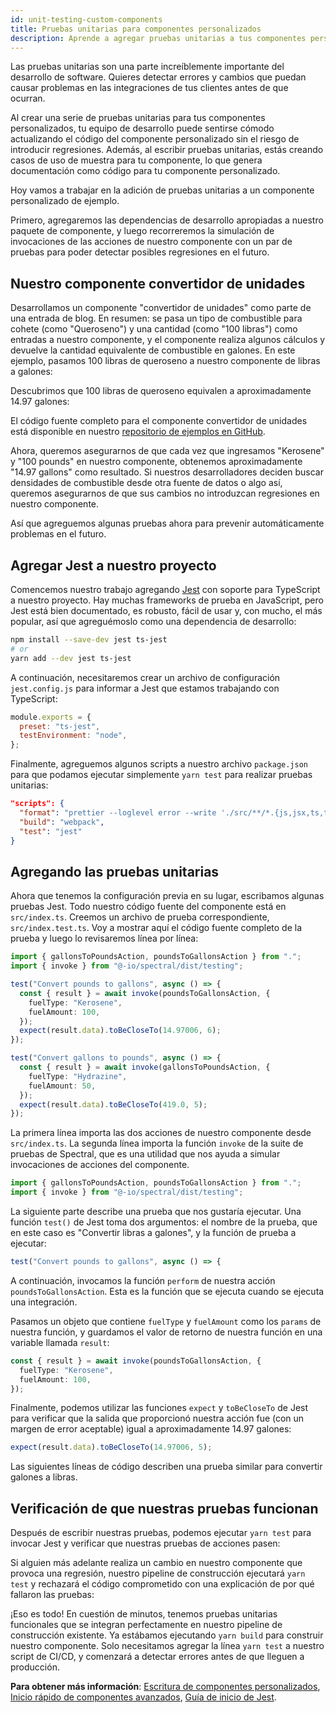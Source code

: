 ```yaml
---
id: unit-testing-custom-components
title: Pruebas unitarias para componentes personalizados
description: Aprende a agregar pruebas unitarias a tus componentes personalizados con el marco de pruebas Jest en JavaScript.
---
```



Las pruebas unitarias son una parte increíblemente importante del desarrollo de software. Quieres detectar errores y cambios que puedan causar problemas en las integraciones de tus clientes antes de que ocurran.

Al crear una serie de pruebas unitarias para tus componentes personalizados, tu equipo de desarrollo puede sentirse cómodo actualizando el código del componente personalizado sin el riesgo de introducir regresiones. Además, al escribir pruebas unitarias, estás creando casos de uso de muestra para tu componente, lo que genera documentación como código para tu componente personalizado.

Hoy vamos a trabajar en la adición de pruebas unitarias a un componente personalizado de ejemplo.

Primero, agregaremos las dependencias de desarrollo apropiadas a nuestro paquete de componente, y luego recorreremos la simulación de invocaciones de las acciones de nuestro componente con un par de pruebas para poder detectar posibles regresiones en el futuro.

## Nuestro componente convertidor de unidades

Desarrollamos un componente "convertidor de unidades" como parte de una <InternalLink href="/blog/writing-custom-components/">entrada de blog</InternalLink>.
En resumen: se pasa un tipo de combustible para cohete (como "Queroseno") y una cantidad (como "100 libras") como entradas a nuestro componente, y el componente realiza algunos cálculos y devuelve la cantidad equivalente de combustible en galones. En este ejemplo, pasamos 100 libras de queroseno a nuestro componente de libras a galones:

<Screenshot
  filename="quickstarts/unit-testing-custom-components/pounds-to-gallons-1.png"
  alt="Convertir combustible para cohete de libras a galones en el diseñador de integraciones"
  maxWidth="800px"
/>

Descubrimos que 100 libras de queroseno equivalen a aproximadamente 14.97 galones:

<Screenshot
  filename="quickstarts/unit-testing-custom-components/pounds-to-gallons-2.png"
  alt="Convertir las salidas del paso de combustible de cohete en el diseñador de integración"
  maxWidth="500px"
/>

El código fuente completo para el componente convertidor de unidades está disponible en nuestro [repositorio de ejemplos en GitHub](https://github.com/-io/examples/tree/main/components/fuel-unit-converter).

Ahora, queremos asegurarnos de que cada vez que ingresamos "Kerosene" y "100 pounds" en nuestro componente, obtenemos aproximadamente "14.97 gallons" como resultado.
Si nuestros desarrolladores deciden buscar densidades de combustible desde otra fuente de datos o algo así, queremos asegurarnos de que sus cambios no introduzcan regresiones en nuestro componente.

Así que agreguemos algunas pruebas ahora para prevenir automáticamente problemas en el futuro.

## Agregar Jest a nuestro proyecto

Comencemos nuestro trabajo agregando [Jest](https://jestjs.io/) con soporte para TypeScript a nuestro proyecto.
Hay muchas frameworks de prueba en JavaScript, pero Jest está bien documentado, es robusto, fácil de usar y, con mucho, el más popular, así que agreguémoslo como una dependencia de desarrollo:

```bash
npm install --save-dev jest ts-jest
# or
yarn add --dev jest ts-jest
```

A continuación, necesitaremos crear un archivo de configuración `jest.config.js` para informar a Jest que estamos trabajando con TypeScript:

```jsx
module.exports = {
  preset: "ts-jest",
  testEnvironment: "node",
};
```

Finalmente, agreguemos algunos scripts a nuestro archivo `package.json` para que podamos ejecutar simplemente `yarn test` para realizar pruebas unitarias:

```json
"scripts": {
  "format": "prettier --loglevel error --write './src/**/*.{js,jsx,ts,tsx,json}' ./*.{js,json}",
  "build": "webpack",
  "test": "jest"
}
```

## Agregando las pruebas unitarias

Ahora que tenemos la configuración previa en su lugar, escribamos algunas pruebas Jest.
Todo nuestro código fuente del componente está en `src/index.ts`.
Creemos un archivo de prueba correspondiente, `src/index.test.ts`.
Voy a mostrar aquí el código fuente completo de la prueba y luego lo revisaremos línea por línea:

```typescript
import { gallonsToPoundsAction, poundsToGallonsAction } from ".";
import { invoke } from "@-io/spectral/dist/testing";

test("Convert pounds to gallons", async () => {
  const { result } = await invoke(poundsToGallonsAction, {
    fuelType: "Kerosene",
    fuelAmount: 100,
  });
  expect(result.data).toBeCloseTo(14.97006, 6);
});

test("Convert gallons to pounds", async () => {
  const { result } = await invoke(gallonsToPoundsAction, {
    fuelType: "Hydrazine",
    fuelAmount: 50,
  });
  expect(result.data).toBeCloseTo(419.0, 5);
});
```

La primera línea importa las dos acciones de nuestro componente desde `src/index.ts`.
La segunda línea importa la función `invoke` de la suite de pruebas de Spectral, que es una utilidad que nos ayuda a simular invocaciones de acciones del componente.

```typescript
import { gallonsToPoundsAction, poundsToGallonsAction } from ".";
import { invoke } from "@-io/spectral/dist/testing";
```

La siguiente parte describe una prueba que nos gustaría ejecutar.
Una función `test()` de Jest toma dos argumentos: el nombre de la prueba, que en este caso es "Convertir libras a galones", y la función de prueba a ejecutar:

```typescript
test("Convert pounds to gallons", async () => {
```

A continuación, invocamos la función `perform` de nuestra acción `poundsToGallonsAction`. Esta es la función que se ejecuta cuando se ejecuta una integración.

Pasamos un objeto que contiene `fuelType` y `fuelAmount` como los `params` de nuestra función, y guardamos el valor de retorno de nuestra función en una variable llamada `result`:

```typescript
const { result } = await invoke(poundsToGallonsAction, {
  fuelType: "Kerosene",
  fuelAmount: 100,
});
```

Finalmente, podemos utilizar las funciones `expect` y `toBeCloseTo` de Jest para verificar que la salida que proporcionó nuestra acción fue (con un margen de error aceptable) igual a aproximadamente 14.97 galones:

```typescript
expect(result.data).toBeCloseTo(14.97006, 5);
```

Las siguientes líneas de código describen una prueba similar para convertir galones a libras.

## Verificación de que nuestras pruebas funcionan

Después de escribir nuestras pruebas, podemos ejecutar `yarn test` para invocar Jest y verificar que nuestras pruebas de acciones pasen:

<Screenshot
  filename="quickstarts/unit-testing-custom-components/unit-test-pass.png"
  maxWidth="600px"
  alt="`yarn test` pasa para fuel-unit-converter"
/>

Si alguien más adelante realiza un cambio en nuestro componente que provoca una regresión, nuestro pipeline de construcción ejecutará `yarn test` y rechazará el código comprometido con una explicación de por qué fallaron las pruebas:

<Screenshot
  filename="quickstarts/unit-testing-custom-components/unit-test-fail.png"
  maxWidth="600px"
  alt="Yarn test falló para fuel-unit-converter"
/>

¡Eso es todo! En cuestión de minutos, tenemos pruebas unitarias funcionales que se integran perfectamente en nuestro pipeline de construcción existente.
Ya estábamos ejecutando `yarn build` para construir nuestro componente. Solo necesitamos agregar la línea `yarn test` a nuestro script de CI/CD, y comenzará a detectar errores antes de que lleguen a producción.

**Para obtener más información**:
[Escritura de componentes personalizados](custom-components/writing-custom-components.mdx), [Inicio rápido de componentes avanzados](quickstarts/building-the-s3-component.mdx), [Guía de inicio de Jest](https://jestjs.io/docs/en/getting-started).